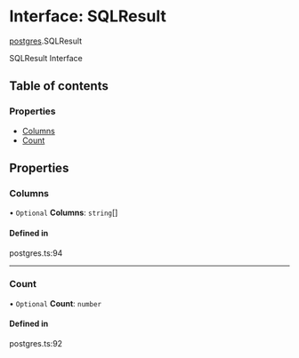 # Interface: SQLResult

[postgres](/templates/protocols/javascript/modules/postgres).SQLResult

SQLResult Interface

## Table of contents

### Properties

- [Columns](/templates/protocols/javascript/modules/postgres.SQLResult#columns)
- [Count](/templates/protocols/javascript/modules/postgres.SQLResult#count)

## Properties

### Columns

• `Optional` **Columns**: `string`[]

#### Defined in

postgres.ts:94

___

### Count

• `Optional` **Count**: `number`

#### Defined in

postgres.ts:92
